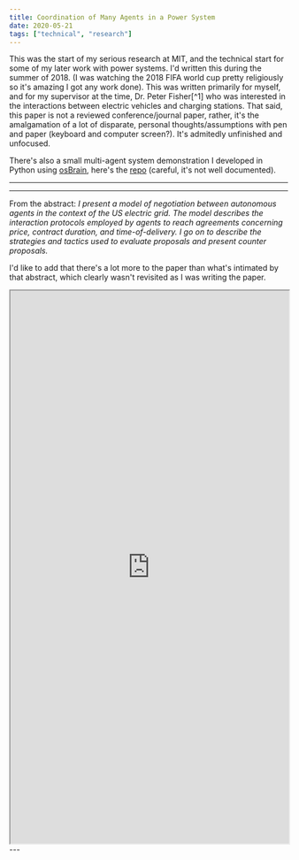 ```yaml
---
title: Coordination of Many Agents in a Power System
date: 2020-05-21
tags: ["technical", "research"]
---
```



<AuthorNote>
This was the start of my serious research at MIT, and the technical start for some of my later work with power systems. I'd written this during the summer of 2018. (I was watching the 2018 FIFA world cup pretty religiously so it's amazing I got any work done). This was written primarily for myself, and for my supervisor at the time, Dr. Peter Fisher[^1] who was interested in the interactions between electric vehicles and charging stations. That said, this paper is not a reviewed conference/journal paper, rather, it's the amalgamation of a lot of disparate, personal thoughts/assumptions with pen and paper (keyboard and computer screen?). It's admitedly unfinished and unfocused. 

There's also a small multi-agent system demonstration I developed in Python using [osBrain](https://osbrain.readthedocs.io/en/stable/), here's the [repo](https://github.com/mbellabah/UROP-Multiagent-Platform) (careful, it's not well documented).
</AuthorNote> 

---
---

From the abstract: *I present a model of negotiation between autonomous agents in the context of the US electric grid. The model describes the interaction protocols employed by agents to reach agreements concerning price, contract duration, and time-of-delivery. I go on to describe the strategies and tactics used to evaluate proposals and present counter proposals.* 

I'd like to add that there's a lot more to the paper than what's intimated by that abstract, which clearly wasn't revisited as I was writing the paper. 

<iframe src="https://drive.google.com/file/d/1zDBI44cwtICamo_dgVIVFvXA99IVPF04/preview" width="100%" height="1000px"></iframe>
---

[^1]: Dr. Peter Fisher was the MIT Physics Department Head when I was researching with him.